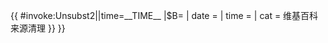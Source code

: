 {{ {{{|safesubst:}}}#invoke:Unsubst2||time=__TIME__ |$B=
<!--{{Citation style}} begin-->{{Ambox
| name  = Citation style
| subst = <includeonly>{{subst:substcheck}}</includeonly>
| type  = style
| small = {{{small|}}}
| class = ambox-citation_style
| sect  = {{{1|}}}
| issue = 的'''[[Wikipedia:列明来源#文獻參考的格式|引用需要进行清理，使其符合格式]]'''。
| fix = 参考文献应符合正确的[[Wikipedia:列明来源|引用]]、[[Help:脚注|脚注]]及[[Wikipedia:外部链接|外部链接]]格式。{{#if:{{{details|}}}|<em>{{{details}}}.</em>}}
| date  = {{{date|}}}
| time  = {{{time|}}}
| cat   = 维基百科来源清理
}}<!--{{Citation style}} end-->
}}<noinclude>
{{Documentation}}
</noinclude>